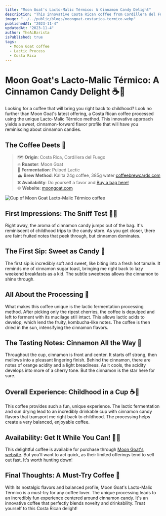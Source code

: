 ```yaml
---
title: "Moon Goat's Lacto-Malic Térmico: A Cinnamon Candy Delight"
description: "This innovative Costa Rican coffee from Cordillera del Fuego transports you back to childhood with its cinnamon candy flavors."
image: "../../public/blogs/moongoat-costarica-termico.webp"
publishedAt: "2023-11-4" 
updatedAt: "2023-11-4"
author: TheAiBarista  
isPublished: true
tags:
  - Moon Goat coffee
  - Lactic Process
  - Costa Rica
---
```


# Moon Goat's Lacto-Malic Térmico: A Cinnamon Candy Delight ☕🍭

Looking for a coffee that will bring you right back to childhood? Look no further than Moon Goat's latest offering, a Costa Rican coffee processed using the unique Lacto-Malic Térmico method. This innovative approach yields a sweet, cinnamon-forward flavor profile that will have you reminiscing about cinnamon candies.

## The Coffee Deets 📝

> 🗺️ **Origin**: Costa Rica, Cordillera del Fuego <br/>
> 🔥 **Roaster**: Moon Goat <br/>
> 🌱 **Fermentation**: Pulped Lactic <br/>
> 🏔️ **Brew Method**: Kalita 24g coffee, 385g water [coffeebrewcards.com](https://coffeebrewcards.com) <br/>
> ❌ **Availability**: Do yourself a favor and [Buy a bag here!](https://moongoat.com/products/termico) <br/>
> 🌐 **Website**: [moongoat.com](https://moongoat.com/)

<Image
  src="/blogs/moongoat-costarica-termico-1.webp"
  alt="Cup of Moon Goat Lacto-Malic Térmico coffee"
  width={500} 
  height={300}
  layout="responsive" 
/>

## First Impressions: The Sniff Test 👃🍭

Right away, the aroma of cinnamon candy jumps out of the bag. It's reminiscent of childhood trips to the candy store. As you get closer, there are faint fruited notes that peek through, but cinnamon dominates.

## The First Sip: Sweet as Candy 🍬 

The first sip is incredibly soft and sweet, like biting into a fresh hot tamale. It reminds me of cinnamon sugar toast, bringing me right back to lazy weekend breakfasts as a kid. The subtle sweetness allows the cinnamon to shine through.

## All About the Processing 🧪

What makes this coffee unique is the lactic fermentation processing method. After picking only the ripest cherries, the coffee is depulped and left to ferment with its mucilage still intact. This allows lactic acids to develop, which lend the fruity, kombucha-like notes. The coffee is then dried in the sun, intensifying the cinnamon flavors.

## The Tasting Notes: Cinnamon All the Way 🥮

Throughout the cup, cinnamon is front and center. It starts off strong, then mellows into a pleasant lingering finish. Behind the cinnamon, there are notes of orange acidity and a light breadiness. As it cools, the acidity develops into more of a cherry tone. But the cinnamon is the star here for sure. 

## Overall Experience: Childhood in a Cup ☕🧸

This coffee provides such a fun, unique experience. The lactic fermentation and sun drying lead to an incredibly drinkable cup with cinnamon candy flavors that transport me right back to childhood. The processing helps create a very balanced, enjoyable coffee.

## Availability: Get It While You Can! 🏃‍♀️

This delightful coffee is available for purchase through [Moon Goat's website](https://moongoat.com/products/termico). But you'll want to act quick, as their limited offerings tend to sell out fast. It's worth hunting down!

## Final Thoughts: A Must-Try Coffee 🙌 

With its nostalgic flavors and balanced profile, Moon Goat's Lacto-Malic Térmico is a must-try for any coffee lover. The unique processing leads to an incredibly fun experience centered around cinnamon candy. It's an innovative coffee that perfectly blends novelty and drinkability. Treat yourself to this Costa Rican delight!